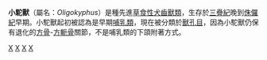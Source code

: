 {{Automatic taxobox
| taxon = Oligokyphus
| authority = Hennig E, 1922
| fossil_range = {{Fossil range|晚三叠世|早侏罗世}}
| image = Oligokyphus BW.jpg
| image_caption = 小駝獸重建圖
| type_species = '''''Oligokyphus triserialis'''''
| type_species_authority = Hennig E, 1922
| subdivision_ranks = [[種|種]]
| subdivision =
* '''''O. triserialis''''' <small>Hennig E, 1922</small>
* '''''O. major''''' <small>Kühne WG, 1956</small>
* '''''O. lufengensis''''' <small>Luo Z & Sun A, 1993</small>
* '''''O. sp''''' <small>Sues H-D, 1985</small>
| synonyms = 
* ''Mucrotherium''
* ''Uniserium''
}}

'''小駝獸'''（屬名：''Oligokyphus''）是種先進[[草食性|草食性]][[犬齒獸類|犬齒獸類]]，生存於[[三疊紀|三疊紀]]晚到[[侏儸紀|侏儸紀]]早期。小駝獸起初被認為是早期[[哺乳類|哺乳類]]，現在被分類於[[獸孔目|獸孔目]]，因為小駝獸仍保有退化的[[方骨|方骨]]-[[方軛骨|方軛骨]]關節，不是哺乳類的下頜附著方式。
{{Taxonbar|from=Q2051971}}

[[Category:真犬齒獸下目|X]]
[[Category:三疊紀合弓類|X]]
[[Category:侏羅紀合弓類|X]]
[[Category:1922年描述的分类群|X]]


{{Synapsida-stub}}